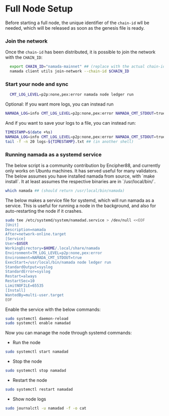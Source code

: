 
# Full Node Setup
Before starting a full node, the unique identifier of the `chain-id` wll be needed, which will be released as soon as the genesis file is ready. 

### Join the network
Once the `chain-id` has been distributed, it is possible to join the network with the `CHAIN_ID`:
```bash copy
  export CHAIN_ID="namada-mainnet" ## (replace with the actual chain-id)
  namada client utils join-network --chain-id $CHAIN_ID
  ```

### Start your node and sync
```bash copy
  CMT_LOG_LEVEL=p2p:none,pex:error namada node ledger run
```
Optional: If you want more logs, you can instead run
```bash copy
NAMADA_LOG=info CMT_LOG_LEVEL=p2p:none,pex:error NAMADA_CMT_STDOUT=true namada node ledger run
```
And if you want to save your logs to a file, you can instead run:
```bash copy
TIMESTAMP=$(date +%s)
NAMADA_LOG=info CMT_LOG_LEVEL=p2p:none,pex:error NAMADA_CMT_STDOUT=true namada node ledger run &> logs-${TIMESTAMP}.txt
tail -f -n 20 logs-${TIMESTAMP}.txt ## (in another shell)
```

### Running namada as a systemd service
<Callout type="info">
The below script is a community contribution by Encipher88, and currently only works on Ubuntu machines.
It has served useful for many validators.
</Callout>
The below assumes you have installed namada from source, with `make install`. It at least assumes the respective binaries are in `/usr/local/bin/`.

```bash copy
which namada ## (should return /usr/local/bin/namada)
```

The below makes a service file for systemd, which will run namada as a service. This is useful for running a node in the background, and also for auto-restarting the node if it crashes.
```bash copy
sudo tee /etc/systemd/system/namadad.service > /dev/null <<EOF
[Unit]
Description=namada
After=network-online.target
[Service]
User=$USER
WorkingDirectory=$HOME/.local/share/namada
Environment=TM_LOG_LEVEL=p2p:none,pex:error
Environment=NAMADA_CMT_STDOUT=true
ExecStart=/usr/local/bin/namada node ledger run 
StandardOutput=syslog
StandardError=syslog
Restart=always
RestartSec=10
LimitNOFILE=65535
[Install]
WantedBy=multi-user.target
EOF
```
Enable the service with the below commands:
```bash copy
sudo systemctl daemon-reload
sudo systemctl enable namadad
```
Now you can manage the node through systemd commands:

- Run the node
```bash copy
sudo systemctl start namadad
```
- Stop the node
```bash copy
sudo systemctl stop namadad
```
- Restart the node
```bash copy
sudo systemctl restart namadad
```
- Show node logs
```bash copy
sudo journalctl -u namadad -f -o cat
```



